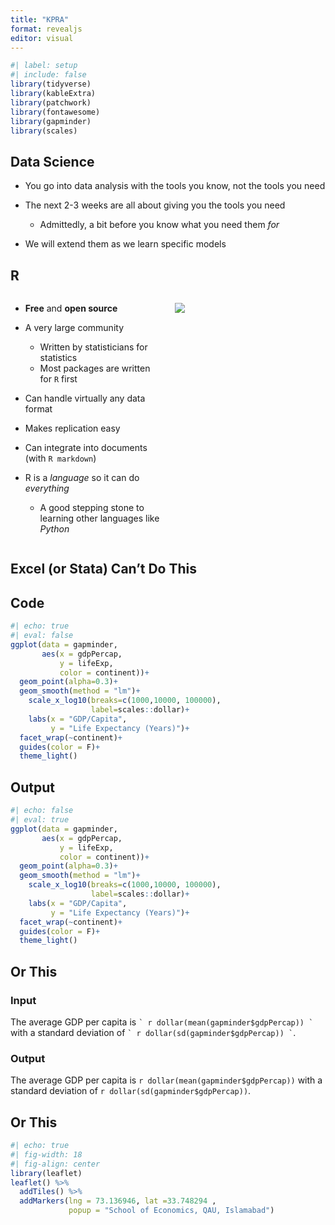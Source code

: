 ```yaml
---
title: "KPRA"
format: revealjs
editor: visual
---
```


```r
#| label: setup
#| include: false
library(tidyverse)
library(kableExtra)
library(patchwork)
library(fontawesome)
library(gapminder)
library(scales)
```

## Data Science

-   [You go into data analysis with the tools you know, not the tools you need]{.hi}

-   The next 2-3 weeks are all about giving you the tools you need

    -   Admittedly, a bit before you know what you need them *for*

-   We will extend them as we learn specific models

## R

::: columns
::: {.column width="50%"}
-   **Free** and **open source**

-   A very large community

    -   Written by statisticians for statistics
    -   Most packages are written for `R` first

-   Can handle virtually any data format

-   Makes replication easy

-   Can integrate into documents (with `R markdown`)

-   R is a *language* so it can do *everything*

    -   A good stepping stone to learning other languages like *Python*
:::

::: {.column width="50%"}
![](images/r.png)
:::
:::

## Excel (or Stata) Can't Do This

::: panel-tabset
## Code

```r
#| echo: true
#| eval: false
ggplot(data = gapminder, 
       aes(x = gdpPercap,
           y = lifeExp,
           color = continent))+
  geom_point(alpha=0.3)+
  geom_smooth(method = "lm")+
	scale_x_log10(breaks=c(1000,10000, 100000),
	              label=scales::dollar)+
	labs(x = "GDP/Capita",
	     y = "Life Expectancy (Years)")+
  facet_wrap(~continent)+
  guides(color = F)+
  theme_light()
```

## Output

```r
#| echo: false
#| eval: true
ggplot(data = gapminder, 
       aes(x = gdpPercap,
           y = lifeExp,
           color = continent))+
  geom_point(alpha=0.3)+
  geom_smooth(method = "lm")+
	scale_x_log10(breaks=c(1000,10000, 100000),
	              label=scales::dollar)+
	labs(x = "GDP/Capita",
	     y = "Life Expectancy (Years)")+
  facet_wrap(~continent)+
  guides(color = F)+
  theme_light()
```
:::

## Or This

::: panel-tabset
### Input

The average GDP per capita is `` ` r dollar(mean(gapminder$gdpPercap)) ` `` with a standard deviation of `` ` r dollar(sd(gapminder$gdpPercap)) ` ``.

### Output

The average GDP per capita is `r dollar(mean(gapminder$gdpPercap))` with a standard deviation of `r dollar(sd(gapminder$gdpPercap))`.
:::

## Or This

```r
#| echo: true
#| fig-width: 18
#| fig-align: center
library(leaflet)
leaflet() %>%
  addTiles() %>%
  addMarkers(lng = 73.136946, lat =33.748294 ,
             popup = "School of Economics, QAU, Islamabad")
```
